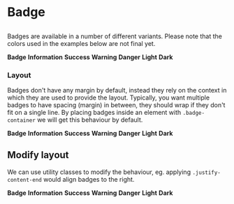 
<Meta of={BadgeStories} />

<Canvas of={BadgeStories.Badge} />

# Badge

##

Badges are available in a number of different variants. Please note that the colors used in the examples below are not final yet.


<div class="badge-container">
  <span class="badge">
    <strong>Badge</strong>
  </span>

  <span class="badge info">
    <strong>Information</strong>
  </span>

  <span class="badge success">
    <strong>Success</strong>
  </span>

  <span class="badge warning">
    <strong>Warning</strong>
  </span>

  <span class="badge danger">
    <strong>Danger</strong>
  </span>

  <span class="badge light">
    <strong>Light</strong>
  </span>

  <span class="badge dark">
    <strong>Dark</strong>
  </span>
</div>


### Layout

Badges don't have any margin by default, instead they rely on the context in which they are used to provide the layout. Typically, you want multiple badges to have spacing (margin) in between, they should wrap if they don't fit on a single line. By placing badges inside an element with `.badge-container` we will get this behaviour by default.

<div class="badge-container">
  <span class="badge">
    <strong>Badge</strong>
  </span>

  <span class="badge info">
    <strong>Information</strong>
  </span>

  <span class="badge success">
    <strong>Success</strong>
  </span>

  <span class="badge warning">
    <strong>Warning</strong>
  </span>

  <span class="badge danger">
    <strong>Danger</strong>
  </span>

  <span class="badge light">
    <strong>Light</strong>
  </span>

  <span class="badge dark">
    <strong>Dark</strong>
  </span>
</div>


## Modify layout

We can use utility classes to modify the behaviour, eg. applying `.justify-content-end` would align badges to the right.

<div class="badge-container justify-content-end">
  <span class="badge">
    <strong>Badge</strong>
  </span>

  <span class="badge info">
    <strong>Information</strong>
  </span>

  <span class="badge success">
    <strong>Success</strong>
  </span>

  <span class="badge warning">
    <strong>Warning</strong>
  </span>

  <span class="badge danger">
    <strong>Danger</strong>
  </span>

  <span class="badge light">
    <strong>Light</strong>
  </span>

  <span class="badge dark">
    <strong>Dark</strong>
  </span>
</div>


